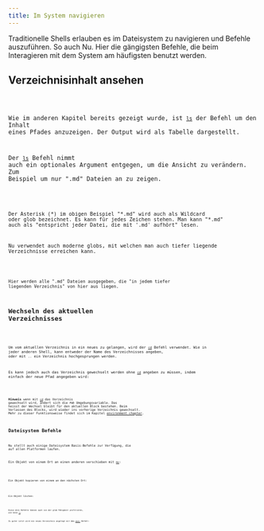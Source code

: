 ```yaml
---
title: Im System navigieren
---
```



Traditionelle Shells erlauben es im Dateisystem zu navigieren und Befehle auszuführen. So auch Nu. Hier die gängigsten Befehle, die beim Interagieren mit dem System am häufigsten benutzt werden.

## Verzeichnisinhalt ansehen

<Code code={lsExample} lang="nu" />

Wie im anderen Kapitel bereits gezeigt wurde, ist [`ls`](/commands/docs/ls.md) der Befehl um den Inhalt eines Pfades anzuzeigen. Der Output wird als Tabelle dargestellt.

Der [`ls`](/commands/docs/ls.md) Befehl nimmt auch ein optionales Argument entgegen, um die Ansicht zu verändern. Zum Beispiel um nur ".md" Dateien an zu zeigen.

<Code code={lsShallowGlobExample} lang="nu" />

Der Asterisk (\*) im obigen Beispiel "\*.md" wird auch als Wildcard oder glob bezeichnet. Es kann für jedes Zeichen stehen. Man kann "\*.md" auch als "entspricht jeder Datei, die mit '.md' aufhört" lesen.

Nu verwendet auch moderne globs, mit welchen man auch tiefer liegende Verzeichnisse erreichen kann.

<Code code={lsDeepGlobExample} lang="nu" />

Hier werden alle ".md" Dateien ausgegeben, die "in jedem tiefer liegenden Verzeichnis" von hier aus liegen.

## Wechseln des aktuellen Verzeichnisses

<Code code={cdExample} lang="nu" />

Um vom aktuellen Verzeichnis in ein neues zu gelangen, wird der [`cd`](/commands/docs/cd.md) Befehl verwendet. Wie in jeder anderen Shell, kann entweder der Name des Verzeichnisses angeben, oder mit `..` ein Verzeichnis hochgesprungen werden.

Es kann jedoch auch das Verzeichnis gewechselt werden ohne [`cd`](/commands/docs/cd.md) angeben zu müssen, indem einfach der neue Pfad angegeben wird:

<Code code={cdWithoutCommandExample} lang="nu" />

**Hinweis** wenn mit [`cd`](/commands/docs/cd.md) das Verzeichnis gewechselt wird, ändert sich die `PWD` Umgebungsvariable. Das heisst der Wechsel bleibt für den aktuellen Block bestehen. Beim Verlassen des Blocks, wird wieder ins vorherige Verzeichnis gewechselt.
Mehr zu dieser Funktionsweise findet sich im Kapitel [environment chapter](./environment.md).

## Dateisystem Befehle

Nu stellt auch einige Dateisystem Basis-Befehle zur Verfügung, die auf allen Platformen laufen.

Ein Objekt von einem Ort an einen anderen verschieben mit [`mv`](/commands/docs/mv.md):

<Code code={mvExample} lang="nu" />

Ein Objekt kopieren von einem an den nächsten Ort:

<Code code={cpExample} lang="nu" />

Ein Objekt löschen:

<Code code={rmExample} lang="nu" />

Diese drei Befehle können auch von der glob Fähigkeit profitieren, wie beim [`ls`](/commands/docs/ls.md).

Zu guter Letzt wird ein neues Verzeichnis angelegt mit dem [`mkdir`](/commands/docs/mkdir.md) Befehl:

<Code code={mkdirExample} lang="nu" />
